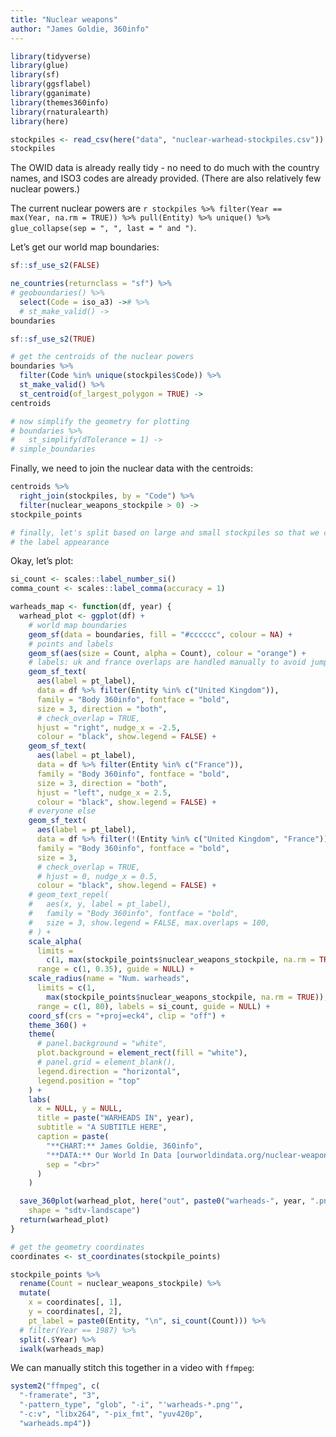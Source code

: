 ```yaml
---
title: "Nuclear weapons"
author: "James Goldie, 360info"
---
```


```r
library(tidyverse)
library(glue)
library(sf)
library(ggsflabel)
library(gganimate)
library(themes360info)
library(rnaturalearth)
library(here)
```

```r
stockpiles <- read_csv(here("data", "nuclear-warhead-stockpiles.csv"))
stockpiles
```

The OWID data is already really tidy - no need to do much with the country names, and ISO3 codes are already provided. (There are also relatively few nuclear powers.)

The current nuclear powers are `r stockpiles %>% filter(Year == max(Year, na.rm = TRUE)) %>% pull(Entity) %>% unique() %>% glue_collapse(sep = ", ", last = " and ")`.

Let's get our world map boundaries:

```r
sf::sf_use_s2(FALSE)

ne_countries(returnclass = "sf") %>%
# geoboundaries() %>%
  select(Code = iso_a3) -># %>%
  # st_make_valid() ->
boundaries

sf::sf_use_s2(TRUE)

# get the centroids of the nuclear powers
boundaries %>%
  filter(Code %in% unique(stockpiles$Code)) %>%
  st_make_valid() %>%
  st_centroid(of_largest_polygon = TRUE) ->
centroids

# now simplify the geometry for plotting
# boundaries %>%
#   st_simplify(dTolerance = 1) ->
# simple_boundaries
```

Finally, we need to join the nuclear data with the centroids:

```r
centroids %>%
  right_join(stockpiles, by = "Code") %>%
  filter(nuclear_weapons_stockpile > 0) ->
stockpile_points

# finally, let's split based on large and small stockpiles so that we can tweak
# the label appearance
```

Okay, let's plot:

```r

si_count <- scales::label_number_si()
comma_count <- scales::label_comma(accuracy = 1)

warheads_map <- function(df, year) {
  warhead_plot <- ggplot(df) +
    # world map boundaries
    geom_sf(data = boundaries, fill = "#cccccc", colour = NA) +
    # points and labels
    geom_sf(aes(size = Count, alpha = Count), colour = "orange") +
    # labels: uk and france overlaps are handled manually to avoid jumping around (this would be way easier if gganimate was working)
    geom_sf_text(
      aes(label = pt_label),
      data = df %>% filter(Entity %in% c("United Kingdom")),
      family = "Body 360info", fontface = "bold",
      size = 3, direction = "both",
      # check_overlap = TRUE,
      hjust = "right", nudge_x = -2.5,
      colour = "black", show.legend = FALSE) +
    geom_sf_text(
      aes(label = pt_label),
      data = df %>% filter(Entity %in% c("France")),
      family = "Body 360info", fontface = "bold",
      size = 3, direction = "both",
      hjust = "left", nudge_x = 2.5,
      colour = "black", show.legend = FALSE) +
    # everyone else
    geom_sf_text(
      aes(label = pt_label),
      data = df %>% filter(!(Entity %in% c("United Kingdom", "France"))),
      family = "Body 360info", fontface = "bold",
      size = 3,
      # check_overlap = TRUE,
      # hjust = 0, nudge_x = 0.5,
      colour = "black", show.legend = FALSE) +
    # geom_text_repel(
    #   aes(x, y, label = pt_label),
    #   family = "Body 360info", fontface = "bold",
    #   size = 3, show.legend = FALSE, max.overlaps = 100,
    # ) +
    scale_alpha(
      limits =
        c(1, max(stockpile_points$nuclear_weapons_stockpile, na.rm = TRUE)),
      range = c(1, 0.35), guide = NULL) +
    scale_radius(name = "Num. warheads",
      limits = c(1,
        max(stockpile_points$nuclear_weapons_stockpile, na.rm = TRUE)),
      range = c(1, 80), labels = si_count, guide = NULL) +
    coord_sf(crs = "+proj=eck4", clip = "off") +
    theme_360() +
    theme(
      # panel.background = "white",
      plot.background = element_rect(fill = "white"),
      # panel.grid = element_blank(),
      legend.direction = "horizontal",
      legend.position = "top"
    ) +
    labs(
      x = NULL, y = NULL,
      title = paste("WARHEADS IN", year),
      subtitle = "A SUBTITLE HERE",
      caption = paste(
        "**CHART:** James Goldie, 360info",
        "**DATA:** Our World In Data [ourworldindata.org/nuclear-weapons]",
        sep = "<br>"
      )
    )

  save_360plot(warhead_plot, here("out", paste0("warheads-", year, ".png")),
    shape = "sdtv-landscape")
  return(warhead_plot)
}

# get the geometry coordinates
coordinates <- st_coordinates(stockpile_points)

stockpile_points %>%
  rename(Count = nuclear_weapons_stockpile) %>%
  mutate(
    x = coordinates[, 1],
    y = coordinates[, 2],
    pt_label = paste0(Entity, "\n", si_count(Count))) %>%
  # filter(Year == 1987) %>%
  split(.$Year) %>%
  iwalk(warheads_map)
```

We can manually stitch this together in a video with `ffmpeg`:

```r
system2("ffmpeg", c(
  "-framerate", "3",
  "-pattern_type", "glob", "-i", "'warheads-*.png'",
  "-c:v", "libx264", "-pix_fmt", "yuv420p",
  "warheads.mp4"))
```